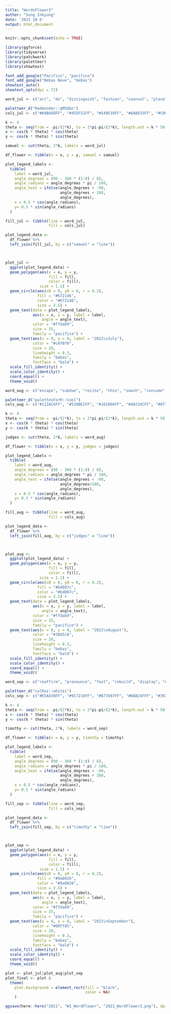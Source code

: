 ```yaml
---
title: "WordsFlower3"
author: "Sung Inkyung"
date: '2021 10 6'
output: html_document
---
```


```r
knitr::opts_chunk$set(echo = TRUE)
```


```r
library(ggforce)
library(tidyverse)
library(patchwork)
library(paletteer)
library(showtext)

font_add_google("Pacifico", "pacifico")
font_add_google("Bebas Neue", "bebas")
showtext_auto()
showtext_opts(dpi = 72)
```


```r
word_jul <- c("act", "do", "distinguish", "fashion", "counsel", "place", "brighten", "mourn")

paletteer_d("Redmonder::qMSOGn")
cols_jul <- c("#A9BA9DFF", "#455F51FF", "#549E39FF", "#8AB833FF", "#C0CF3AFF", "#029676FF", "#4AB5C4FF", "#098975FF")

k <- 4
theta <- seq(from = -pi/(2*k), to = 2*pi-pi/(2*k), length.out = k * 50)
x <- cos(k * theta) * cos(theta)
y <- cos(k * theta) * sin(theta)

samuel <- cut(theta, 2*k, labels = word_jul)

df_flower <- tibble(x = x, y = y, samuel = samuel)

plot_legend_labels <- 
  tibble(
    label = word_jul,
    angle_degrees = (90 - 360 * (1:8) / 8),
    angle_radians = angle_degrees * pi / 180,
    angle_text = ifelse(angle_degrees < -90, 
                        angle_degrees + 180, 
                        angle_degrees),
    x = 0.5 * cos(angle_radians),
    y= 0.5 * sin(angle_radians)
  )

fill_jul <- tibble(line = word_jul, 
                   fill = cols_jul)

plot_legend_data <-
  df_flower %>% 
  left_join(fill_jul, by = c("samuel" = "line")) 



plot_jul <- 
  ggplot(plot_legend_data) +
  geom_polygon(aes(x = x, y = y, 
                   fill = fill, 
                   color = fill), 
               size = 1.1) +
  geom_circle(aes(x0 = 0, y0 = 0, r = 0.2), 
              fill = "#672146", 
              color = "#672146", 
              size = 3.5) +
  geom_text(data = plot_legend_labels, 
            aes(x = x, y = y, label = label, 
                angle = angle_text), 
            color = "#ffdab9", 
            size = 35, 
            family = "pacifico") +
  geom_text(aes(x = 0, y = 0, label = "2021\nJuly"), 
            color = "#c6f070",  
            size = 20,
            lineheight = 0.3,
            family = "bebas",
            fontface = "bold") +
  scale_fill_identity() +
  scale_color_identity() +
  coord_equal() +
  theme_void() 
```


```r
word_aug <- c("escape", "subdue", "recite", "thin", "smash", "consume", "elapse", "wrong")

paletteer_d("palettesForR::Cool")
cols_aug <- c("#112AC6FF", "#539BE2FF", "#161066FF", "#40234CFF", "#073F93FF", "#2C6CCCFF", "#265121FF", "#04422CFF")

k <- 4
theta <- seq(from = -pi/(2*k), to = 2*pi-pi/(2*k), length.out = k * 50)
x <- cos(k * theta) * cos(theta)
y <- cos(k * theta) * sin(theta)

judges <- cut(theta, 2*k, labels = word_aug)

df_flower <- tibble(x = x, y = y, judges = judges)

plot_legend_labels <- 
  tibble(
    label = word_aug,
    angle_degrees = (90 - 360 * (1:8) / 8),
    angle_radians = angle_degrees * pi / 180,
    angle_text = ifelse(angle_degrees < -90, 
                        angle_degrees+180, 
                        angle_degrees),
    x = 0.5 * cos(angle_radians),
    y= 0.5 * sin(angle_radians)
  )

fill_aug <- tibble(line = word_aug, 
                   fill = cols_aug)

plot_legend_data <-
  df_flower %>% 
  left_join(fill_aug, by = c("judges" = "line")) 



plot_aug <- 
  ggplot(plot_legend_data) +
  geom_polygon(aes(x = x, y = y, 
                   fill = fill, 
                   color = fill), 
               size = 1.1) +
  geom_circle(aes(x0 = 0, y0 = 0, r = 0.2), 
              fill = "#bd007c", 
              color = "#bd007c", 
              size = 3.5) +
  geom_text(data = plot_legend_labels, 
            aes(x = x, y = y, label = label, 
                angle = angle_text), 
            color = "#ffdab9", 
            size = 35, 
            family = "pacifico") +
  geom_text(aes(x = 0, y = 0, label = "2021\nAugust"), 
            color = "#30d5c8",  
            size = 20, 
            lineheight = 0.3,
            family = "bebas",
            fontface = "bold") +
  scale_fill_identity() +
  scale_color_identity() +
  coord_equal() +
  theme_void()
```

```r
word_sep <- c("reaffirm", "pronounce", "fast", "rebuild", "display", "nourish", "pierce", "guard")

paletteer_d("colRoz::whitei")
cols_sep <- c("#E5A430FF", "#9C7210FF", "#B77897FF", "#BAB24FFF", "#392821FF", "#9B391BFF", "#457D60FF", "#5A5F9DFF")

k <- 4
theta <- seq(from = -pi/(2*k), to = 2*pi-pi/(2*k), length.out = k * 50)
x <- cos(k * theta) * cos(theta)
y <- cos(k * theta) * sin(theta)

timothy <- cut(theta, 2*k, labels = word_sep)

df_flower <- tibble(x = x, y = y, timothy = timothy)

plot_legend_labels <- 
  tibble(
    label = word_sep,
    angle_degrees = (90 - 360 * (1:8) / 8),
    angle_radians = angle_degrees * pi / 180,
    angle_text = ifelse(angle_degrees < -90, 
                        angle_degrees + 180, 
                        angle_degrees),
    x = 0.5 * cos(angle_radians),
    y= 0.5 * sin(angle_radians)
  )

fill_sep <- tibble(line = word_sep, 
                   fill = cols_sep)

plot_legend_data <-
  df_flower %>% 
  left_join(fill_sep, by = c("timothy" = "line")) 



plot_sep <- 
  ggplot(plot_legend_data) +
  geom_polygon(aes(x = x, y = y, 
                   fill = fill, 
                   color = fill), 
               size = 1.1) +
  geom_circle(aes(x0 = 0, y0 = 0, r = 0.2), 
              fill = "#9a0026", 
              color = "#9a0026", 
              size = 3.5) +
  geom_text(data = plot_legend_labels, 
            aes(x = x, y = y, label = label, 
                angle = angle_text), 
            color = "#ffdab9", 
            size = 35, 
            family = "pacifico") +
  geom_text(aes(x = 0, y = 0, label = "2021\nSeptember"), 
            color = "#00ff85",  
            size = 20, 
            lineheight = 0.3,
            family = "bebas",
            fontface = "bold") +
  scale_fill_identity() +
  scale_color_identity() +
  coord_equal() +
  theme_void() 
```

```r
plot <- plot_jul|plot_aug|plot_sep
plot_final <- plot &
  theme(
    plot.background = element_rect(fill = "black",  
                                   color = NA)
    )

ggsave(here::here("2021", "W1_WordFlower", "2021_WordFlower3.png"), dpi = 300, width = 45, height = 15, units = "cm")
```


